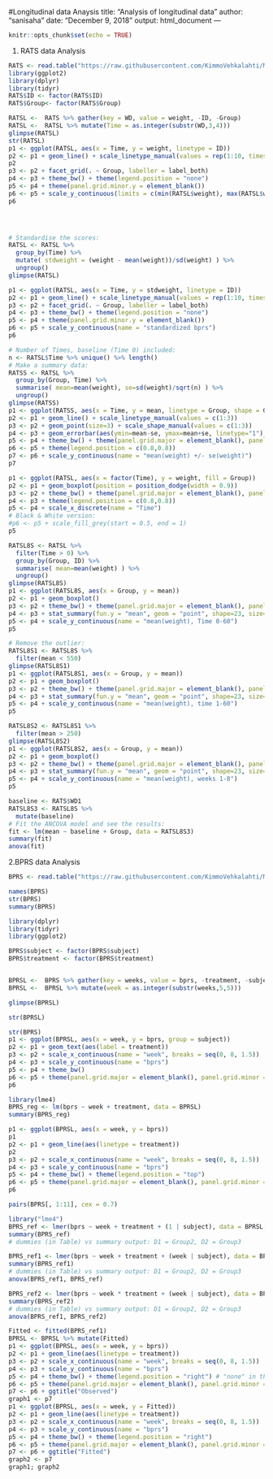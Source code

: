 #Longitudinal data Anaysis
title: "Analysis of longitudinal data"
author: "sanisaha"
date: "December 9, 2018"
output: html_document
---

```r
knitr::opts_chunk$set(echo = TRUE)
```

1. RATS data Analysis

```r
RATS <- read.table("https://raw.githubusercontent.com/KimmoVehkalahti/MABS/master/Examples/data/rats.txt", sep = '', header = T)
library(ggplot2)
library(dplyr)
library(tidyr)
RATS$ID <- factor(RATS$ID)
RATS$Group<- factor(RATS$Group)

RATSL <-  RATS %>% gather(key = WD, value = weight, -ID, -Group)
RATSL <-  RATSL %>% mutate(Time = as.integer(substr(WD,3,4)))
glimpse(RATSL)
str(RATSL)
p1 <- ggplot(RATSL, aes(x = Time, y = weight, linetype = ID))
p2 <- p1 + geom_line() + scale_linetype_manual(values = rep(1:10, times=4))
p2
p3 <- p2 + facet_grid(. ~ Group, labeller = label_both)
p4 <- p3 + theme_bw() + theme(legend.position = "none")
p5 <- p4 + theme(panel.grid.minor.y = element_blank())
p6 <- p5 + scale_y_continuous(limits = c(min(RATSL$weight), max(RATSL$weight)))
p6


                  

```


```r
# Standardise the scores:
RATSL <- RATSL %>%
  group_by(Time) %>%
  mutate( stdweight = (weight - mean(weight))/sd(weight) ) %>%
  ungroup()
glimpse(RATSL)

p1 <- ggplot(RATSL, aes(x = Time, y = stdweight, linetype = ID))
p2 <- p1 + geom_line() + scale_linetype_manual(values = rep(1:10, times=4))
p3 <- p2 + facet_grid(. ~ Group, labeller = label_both)
p4 <- p3 + theme_bw() + theme(legend.position = "none")
p5 <- p4 + theme(panel.grid.minor.y = element_blank())
p6 <- p5 + scale_y_continuous(name = "standardized bprs")
p6


```




```r
# Number of Times, baseline (Time 0) included:
n <- RATSL$Time %>% unique() %>% length()
# Make a summary data:
RATSS <- RATSL %>%
  group_by(Group, Time) %>%
  summarise( mean=mean(weight), se=sd(weight)/sqrt(n) ) %>%
  ungroup()
glimpse(RATSS)
p1 <- ggplot(RATSS, aes(x = Time, y = mean, linetype = Group, shape = Group))
p2 <- p1 + geom_line() + scale_linetype_manual(values = c(1:3))
p3 <- p2 + geom_point(size=3) + scale_shape_manual(values = c(1:3))
p4 <- p3 + geom_errorbar(aes(ymin=mean-se, ymax=mean+se, linetype="1"), width=0.3)
p5 <- p4 + theme_bw() + theme(panel.grid.major = element_blank(), panel.grid.minor = element_blank())
p6 <- p5 + theme(legend.position = c(0.8,0.8))
p7 <- p6 + scale_y_continuous(name = "mean(weight) +/- se(weight)")
p7

```

```r
p1 <- ggplot(RATSL, aes(x = factor(Time), y = weight, fill = Group))
p2 <- p1 + geom_boxplot(position = position_dodge(width = 0.9))
p3 <- p2 + theme_bw() + theme(panel.grid.major = element_blank(), panel.grid.minor = element_blank())
p4 <- p3 + theme(legend.position = c(0.8,0.8))
p5 <- p4 + scale_x_discrete(name = "Time")
# Black & White version:
#p6 <- p5 + scale_fill_grey(start = 0.5, end = 1)
p5
```


```r
RATSL8S <- RATSL %>%
  filter(Time > 0) %>%
  group_by(Group, ID) %>%
  summarise( mean=mean(weight) ) %>%
  ungroup()
glimpse(RATSL8S)
p1 <- ggplot(RATSL8S, aes(x = Group, y = mean))
p2 <- p1 + geom_boxplot()
p3 <- p2 + theme_bw() + theme(panel.grid.major = element_blank(), panel.grid.minor = element_blank())
p4 <- p3 + stat_summary(fun.y = "mean", geom = "point", shape=23, size=4, fill = "white")
p5 <- p4 + scale_y_continuous(name = "mean(weight), Time 0-60")
p5


```



```r
# Remove the outlier:
RATSL8S1 <- RATSL8S %>%
  filter(mean < 550)
glimpse(RATSL8S1)
p1 <- ggplot(RATSL8S1, aes(x = Group, y = mean))
p2 <- p1 + geom_boxplot()
p3 <- p2 + theme_bw() + theme(panel.grid.major = element_blank(), panel.grid.minor = element_blank())
p4 <- p3 + stat_summary(fun.y = "mean", geom = "point", shape=23, size=4, fill = "white")
p5 <- p4 + scale_y_continuous(name = "mean(weight), time 1-60")
p5


```

```r
RATSL8S2 <- RATSL8S1 %>%
  filter(mean > 250)
glimpse(RATSL8S2)
p1 <- ggplot(RATSL8S2, aes(x = Group, y = mean))
p2 <- p1 + geom_boxplot()
p3 <- p2 + theme_bw() + theme(panel.grid.major = element_blank(), panel.grid.minor = element_blank())
p4 <- p3 + stat_summary(fun.y = "mean", geom = "point", shape=23, size=4, fill = "white")
p5 <- p4 + scale_y_continuous(name = "mean(weight), weeks 1-8")
p5

```

```r
baseline <- RATS$WD1
RATSL8S3 <- RATSL8S %>%
  mutate(baseline)
# Fit the ANCOVA model and see the results:
fit <- lm(mean ~ baseline + Group, data = RATSL8S3)
summary(fit)
anova(fit)
```



2.BPRS data Analysis
```r
BPRS <- read.table("https://raw.githubusercontent.com/KimmoVehkalahti/MABS/master/Examples/data/BPRS.txt", sep = '', header = T)

names(BPRS)
str(BPRS)
summary(BPRS)

library(dplyr)
library(tidyr)
library(ggplot2)

BPRS$subject <- factor(BPRS$subject)
BPRS$treatment <- factor(BPRS$treatment)


BPRSL <-  BPRS %>% gather(key = weeks, value = bprs, -treatment, -subject)
BPRSL <-  BPRSL %>% mutate(week = as.integer(substr(weeks,5,5)))

glimpse(BPRSL)

str(BPRSL)

str(BPRS)
p1 <- ggplot(BPRSL, aes(x = week, y = bprs, group = subject))
p2 <- p1 + geom_text(aes(label = treatment))
p3 <- p2 + scale_x_continuous(name = "week", breaks = seq(0, 8, 1.5))
p4 <- p3 + scale_y_continuous(name = "bprs")
p5 <- p4 + theme_bw()
p6 <- p5 + theme(panel.grid.major = element_blank(), panel.grid.minor = element_blank())
p6


```


```r
library(lme4)
BPRS_reg <- lm(bprs ~ week + treatment, data = BPRSL)
summary(BPRS_reg)


```


```r
p1 <- ggplot(BPRSL, aes(x = week, y = bprs))
p1
p2 <- p1 + geom_line(aes(linetype = treatment))
p2
p3 <- p2 + scale_x_continuous(name = "week", breaks = seq(0, 8, 1.5))
p4 <- p3 + scale_y_continuous(name = "bprs")
p5 <- p4 + theme_bw() + theme(legend.position = "top")
p6 <- p5 + theme(panel.grid.major = element_blank(), panel.grid.minor = element_blank())
p6


```

```r
pairs(BPRS[, 1:11], cex = 0.7)
```

```r
library("lme4")
BPRS_ref <- lmer(bprs ~ week + treatment + (1 | subject), data = BPRSL, REML = FALSE)
summary(BPRS_ref)
# dummies (in Table) vs summary output: D1 = Group2, D2 = Group3
```

```r
BPRS_ref1 <- lmer(bprs ~ week + treatment + (week | subject), data = BPRSL, REML = FALSE)
summary(BPRS_ref1)
# dummies (in Table) vs summary output: D1 = Group2, D2 = Group3
anova(BPRS_ref1, BPRS_ref)

```


```r
BPRS_ref2 <- lmer(bprs ~ week * treatment + (week | subject), data = BPRSL, REML = FALSE)
summary(BPRS_ref2)
# dummies (in Table) vs summary output: D1 = Group2, D2 = Group3
anova(BPRS_ref1, BPRS_ref2)
```


```r
Fitted <- fitted(BPRS_ref1)
BPRSL <- BPRSL %>% mutate(Fitted)
p1 <- ggplot(BPRSL, aes(x = week, y = bprs))
p2 <- p1 + geom_line(aes(linetype = treatment))
p3 <- p2 + scale_x_continuous(name = "week", breaks = seq(0, 8, 1.5))
p4 <- p3 + scale_y_continuous(name = "bprs")
p5 <- p4 + theme_bw() + theme(legend.position = "right") # "none" in the book
p6 <- p5 + theme(panel.grid.major = element_blank(), panel.grid.minor = element_blank())
p7 <- p6 + ggtitle("Observed")
graph1 <- p7
p1 <- ggplot(BPRSL, aes(x = week, y = Fitted))
p2 <- p1 + geom_line(aes(linetype = treatment))
p3 <- p2 + scale_x_continuous(name = "week", breaks = seq(0, 8, 1.5))
p4 <- p3 + scale_y_continuous(name = "bprs")
p5 <- p4 + theme_bw() + theme(legend.position = "right")
p6 <- p5 + theme(panel.grid.major = element_blank(), panel.grid.minor = element_blank())
p7 <- p6 + ggtitle("Fitted")
graph2 <- p7
graph1; graph2
```
